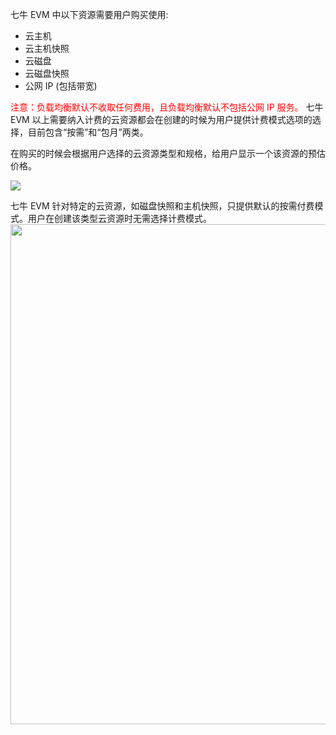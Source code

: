 七牛 EVM 中以下资源需要用户购买使用:

- 云主机
- 云主机快照
- 云磁盘
- 云磁盘快照
- 公网 IP (包括带宽)


<font color=Red>注意：负载均衡默认不收取任何费用，且负载均衡默认不包括公网 IP 服务。</font>
<font></font>
七牛 EVM 以上需要纳入计费的云资源都会在创建的时候为用户提供计费模式选项的选择，目前包含“按需”和“包月”两类。  

在购买的时候会根据用户选择的云资源类型和规格，给用户显示一个该资源的预估价格。

![](https://dn-odum9helk.qbox.me/FoYQQKldu7wiCJjULIL8p9hIQnhR)

七牛 EVM 针对特定的云资源，如磁盘快照和主机快照，只提供默认的按需付费模式。用户在创建该类型云资源时无需选择计费模式。
<img src="https://dn-odum9helk.qbox.me/FpV_QNqYQ8dGLqBPmiwzYZy8c7GL" width=800 />
